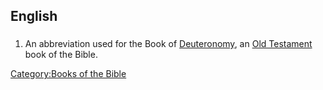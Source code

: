 ==English==
{{rfc}}
==={{abbreviation}}===
{{infl|en|abbreviation}}

# {{biblical}} An abbreviation used for the Book of [[Deuteronomy]], an [[Old Testament]] book of the Bible.

[[Category:Books of the Bible]]